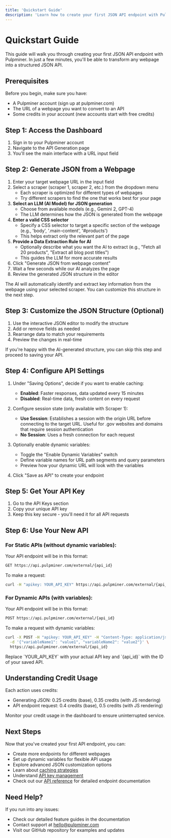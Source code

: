 ```yaml
---
title: 'Quickstart Guide'
description: 'Learn how to create your first JSON API endpoint with Pulpminer'
---
```


# Quickstart Guide

This guide will walk you through creating your first JSON API endpoint with Pulpminer. In just a few minutes, you'll be able to transform any webpage into a structured JSON API.

## Prerequisites

Before you begin, make sure you have:
- A Pulpminer account (sign up at pulpminer.com)
- The URL of a webpage you want to convert to an API
- Some credits in your account (new accounts start with free credits)

## Step 1: Access the Dashboard

1. Sign in to your Pulpminer account
2. Navigate to the API Generation page
3. You'll see the main interface with a URL input field

## Step 2: Generate JSON from a Webpage

1. Enter your target webpage URL in the input field
2. Select a scraper (scraper 1, scraper 2, etc.) from the dropdown menu
   - Each scraper is optimized for different types of webpages
   - Try different scrapers to find the one that works best for your page
3. **Select an LLM (AI Model) for JSON generation**
   - Choose from available models (e.g., Gemini 2, GPT-4)
   - The LLM determines how the JSON is generated from the webpage
4. **Enter a valid CSS selector**
   - Specify a CSS selector to target a specific section of the webpage (e.g., 'body', '.main-content', '#products')
   - This helps extract only the relevant part of the page
5. **Provide a Data Extraction Rule for AI**
   - Optionally describe what you want the AI to extract (e.g., "Fetch all 20 products", "Extract all blog post titles")
   - This guides the LLM for more accurate results
6. Click "Generate JSON from webpage content"
7. Wait a few seconds while our AI analyzes the page
8. Review the generated JSON structure in the editor

<Note>
The AI will automatically identify and extract key information from the webpage using your selected scraper. You can customize this structure in the next step.
</Note>

## Step 3: Customize the JSON Structure (Optional)

1. Use the interactive JSON editor to modify the structure
2. Add or remove fields as needed
3. Rearrange data to match your requirements
4. Preview the changes in real-time

<Tip>
If you're happy with the AI-generated structure, you can skip this step and proceed to saving your API.
</Tip>

## Step 4: Configure API Settings

1. Under "Saving Options", decide if you want to enable caching:
   - **Enabled**: Faster responses, data updated every 15 minutes
   - **Disabled**: Real-time data, fresh content on every request

2. Configure session state (only available with Scraper 1):
   - **Use Session**: Establishes a session with the origin URL before connecting to the target URL. Useful for .gov websites and domains that require session authentication
   - **No Session**: Uses a fresh connection for each request

3. Optionally enable dynamic variables:
   - Toggle the "Enable Dynamic Variables" switch
   - Define variable names for URL path segments and query parameters
   - Preview how your dynamic URL will look with the variables

4. Click "Save as API" to create your endpoint

## Step 5: Get Your API Key

1. Go to the API Keys section
2. Copy your unique API key
3. Keep this key secure - you'll need it for all API requests

## Step 6: Use Your New API

### For Static APIs (without dynamic variables):

Your API endpoint will be in this format:
```bash
GET https://api.pulpminer.com/external/{api_id}
```

To make a request:
```bash
curl -H "apikey: YOUR_API_KEY" https://api.pulpminer.com/external/{api_id}
```

### For Dynamic APIs (with variables):

Your API endpoint will be in this format:
```bash
POST https://api.pulpminer.com/external/{api_id}
```

To make a request with dynamic variables:
```bash
curl -X POST -H "apikey: YOUR_API_KEY" -H "Content-Type: application/json" \
  -d '{"variableName1": "value1", "variableName2": "value2"}' \
  https://api.pulpminer.com/external/{api_id}
```

<Warning>
Replace `YOUR_API_KEY` with your actual API key and `{api_id}` with the ID of your saved API.
</Warning>

## Understanding Credit Usage

Each action uses credits:
- Generating JSON: 0.25 credits (base), 0.35 credits (with JS rendering)
- API endpoint request: 0.4 credits (base), 0.5 credits (with JS rendering)

Monitor your credit usage in the dashboard to ensure uninterrupted service.

## Next Steps

Now that you've created your first API endpoint, you can:
- Create more endpoints for different webpages
- Set up dynamic variables for flexible API usage
- Explore advanced JSON customization options
- Learn about [caching strategies](/essentials/caching)
- Understand [API key management](/essentials/api-keys)
- Check out our [API reference](/api-reference/authentication) for detailed endpoint documentation

## Need Help?

If you run into any issues:
- Check our detailed feature guides in the documentation
- Contact support at hello@pulpminer.com
- Visit our GitHub repository for examples and updates
